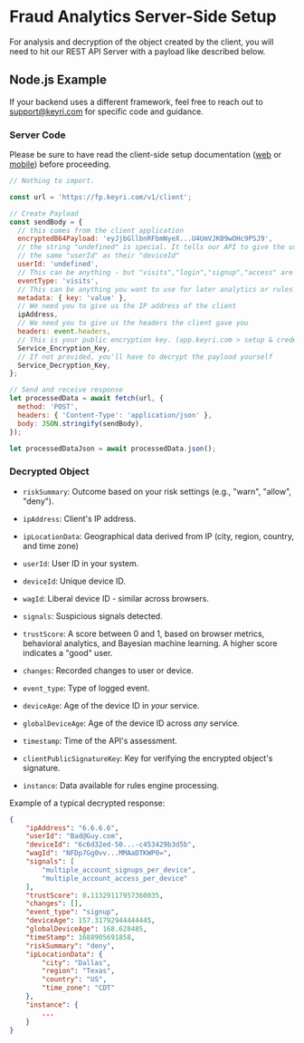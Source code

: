 
# Fraud Analytics Server-Side Setup

For analysis and decryption of the object created by the client, you will need
to hit our REST API Server with a payload like described below.

## Node.js Example

If your backend uses a different framework, feel free to reach out to
support@keyri.com for specific code and guidance.

### Server Code

Please be sure to have read the client-side setup documentation
([web](/fraud-prevention/web-fingerprinting) or
[mobile](/fraud-prevention/mobile-fingerprinting)) before proceeding.

```javascript copy
// Nothing to import.

const url = 'https://fp.keyri.com/v1/client';

// Create Payload
const sendBody = {
  // this comes from the client application
  encryptedB64Payload: 'eyJjbGllbnRFbmNyeX...U4UmVJK09wOHc9PSJ9',
  // the string "undefined" is special. It tells our API to give the user
  // the same "userId" as their "deviceId"
  userId: 'undefined',
  // This can be anything - but "visits","login","signup","access" are common.
  eventType: 'visits',
  // This can be anything you want to use for later analytics or rules
  metadata: { key: 'value' },
  // We need you to give us the IP address of the client
  ipAddress,
  // We need you to give us the headers the client gave you
  headers: event.headers,
  // This is your public encryption key. (app.keyri.com > setup & credentials > Service Encryption Key)
  Service_Encryption_Key,
  // If not provided, you'll have to decrypt the payload yourself
  Service_Decryption_Key,
};

// Send and receive response
let processedData = await fetch(url, {
  method: 'POST',
  headers: { 'Content-Type': 'application/json' },
  body: JSON.stringify(sendBody),
});

let processedDataJson = await processedData.json();
```

### Decrypted Object

- `riskSummary`: Outcome based on your risk settings (e.g., "warn", "allow",
  "deny").

- `ipAddress`: Client's IP address.

- `ipLocationData`: Geographical data derived from IP (city, region, country,
  and time zone)

- `userId`: User ID in your system.

- `deviceId`: Unique device ID.

- `wagId`: Liberal device ID - similar across browsers.

- `signals`: Suspicious signals detected.

- `trustScore`: A score between 0 and 1, based on browser metrics, behavioral
  analytics, and Bayesian machine learning. A higher score indicates a "good"
  user.

- `changes`: Recorded changes to user or device.

- `event_type`: Type of logged event.

- `deviceAge`: Age of the device ID in _your_ service.

- `globalDeviceAge`: Age of the device ID across _any_ service.

- `timestamp`: Time of the API's assessment.

- `clientPublicSignatureKey`: Key for verifying the encrypted object's
  signature.

- `instance`: Data available for rules engine processing.

Example of a typical decrypted response:

```json
{
    "ipAddress": "6.6.6.6",
    "userId": "Bad@Guy.com",
    "deviceId": "6c6d32ed-50...-c453429b3d5b",
    "wagId": "NFDp7Gg0vv...MMAaDTKWP0=",
    "signals": [
        "multiple_account_signups_per_device",
        "multiple_account_access_per_device"
    ],
    "trustScore": 0.11329117957360035,
    "changes": [],
    "event_type": "signup",
    "deviceAge": 157.31792944444445,
    "globalDeviceAge": 168.628485,
    "timeStamp": 1688905691858,
    "riskSummary": "deny",
    "ipLocationData": {
        "city": "Dallas",
        "region": "Texas",
        "country": "US",
        "time_zone": "CDT"
    },
    "instance": {
        ...
    }
}
```

